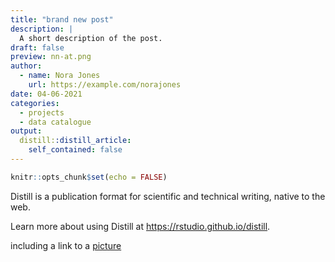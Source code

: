 ```yaml
---
title: "brand new post"
description: |
  A short description of the post.
draft: false
preview: nn-at.png
author:
  - name: Nora Jones
    url: https://example.com/norajones
date: 04-06-2021
categories:
  - projects
  - data catalogue
output:
  distill::distill_article:
    self_contained: false
---
```



```r
knitr::opts_chunk$set(echo = FALSE)
```

Distill is a publication format for scientific and technical writing, native to the web.

Learn more about using Distill at <https://rstudio.github.io/distill>.

including a link to a [picture](nn-at.png)
